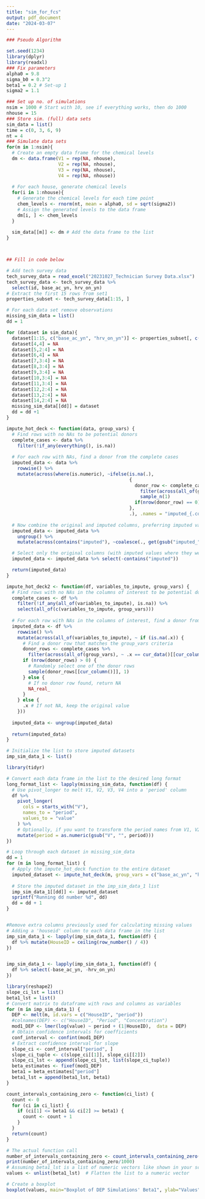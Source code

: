 ---
title: "sim_for_fcs"
output: pdf_document
date: "2024-03-07"
---


```{r}
### Pseudo Algorithm

set.seed(1234)
library(dplyr)
library(readxl)
### Fix parameters
alpha0 = 9.8
sigma_b0 = 0.3^2
beta1 = 0.2 # Set-up 1
sigma2 = 1.1

### Set up no. of simulations
nsim = 1000 # Start with 10, see if everything works, then do 1000
nhouse = 15
### Store sim. (full) data sets 
sim_data = list()
time = c(0, 3, 6, 9)
nt = 4
### Simulate data sets
for(m in 1:nsim){
  # Create an empty data frame for the chemical levels
  dm <- data.frame(V1 = rep(NA, nhouse),
                   V2 = rep(NA, nhouse),
                   V3 = rep(NA, nhouse),
                   V4 = rep(NA, nhouse))
  
  # For each house, generate chemical levels
  for(i in 1:nhouse){
    # Generate the chemical levels for each time point
    chem_levels <- rnorm(nt, mean = alpha0, sd = sqrt(sigma2)) 
    # Assign the generated levels to the data frame
    dm[i, ] <- chem_levels
  }
  
  sim_data[[m]] <- dm # Add the data frame to the list
}



## Fill in code below

# Add tech survey data
tech_survey_data = read_excel("20231027_Technician Survey Data.xlsx")
tech_survey_data <- tech_survey_data %>% 
  select(id, base_ac_yn, hrv_on_yn)
# Extract the first 15 rows from set1
properties_subset <- tech_survey_data[1:15, ]

# For each data set remove observations
missing_sim_data = list()
dd = 1

for (dataset in sim_data){
  dataset[1:15, c("base_ac_yn", "hrv_on_yn")] <- properties_subset[, c("base_ac_yn", "hrv_on_yn")]
  dataset[4,4] = NA
  dataset[5,2:4] = NA
  dataset[6,4] = NA
  dataset[7,3:4] = NA
  dataset[8,3:4] = NA
  dataset[9,3:4] = NA
  dataset[10,3:4] = NA
  dataset[11,3:4] = NA
  dataset[12,2:4] = NA
  dataset[13,2:4] = NA
  dataset[14,2:4] = NA
  missing_sim_data[[dd]] = dataset
  dd = dd +1
}
```

```{r, echo = FALSE}
impute_hot_deck <- function(data, group_vars) {
  # Find rows with no NAs to be potential donors
  complete_cases <- data %>% 
    filter(!if_any(everything(), is.na)) 
  
  # For each row with NAs, find a donor from the complete cases
  imputed_data <- data %>% 
    rowwise() %>%
    mutate(across(where(is.numeric), ~ifelse(is.na(.), 
                                             {
                                               donor_row <- complete_cases %>% 
                                                 filter(across(all_of(group_vars), ~.x == cur_data()[[cur_column()]])) %>%
                                                 sample_n(1)
                                               if(nrow(donor_row) == 0) NA else donor_row[[cur_column()]]
                                             }, 
                                             .), .names = "imputed_{.col}"))
  
  # Now combine the original and imputed columns, preferring imputed values when they exist
  imputed_data <- imputed_data %>%
    ungroup() %>%
    mutate(across(contains("imputed"), ~coalesce(., get(gsub("imputed_", "", cur_column()))), .names = "{gsub('imputed_', '', .col)}"))

  # Select only the original columns (with imputed values where they were NA)
  imputed_data <- imputed_data %>% select(-contains("imputed"))

  return(imputed_data)
}

impute_hot_deck2 <- function(df, variables_to_impute, group_vars) {
  # Find rows with no NAs in the columns of interest to be potential donors
  complete_cases <- df %>%
    filter(!if_any(all_of(variables_to_impute), is.na)) %>%
    select(all_of(c(variables_to_impute, group_vars)))
  
  # For each row with NAs in the columns of interest, find a donor from the complete cases
  imputed_data <- df %>%
    rowwise() %>%
    mutate(across(all_of(variables_to_impute), ~ if (is.na(.x)) {
      # Find a donor row that matches the group_vars criteria
      donor_rows <- complete_cases %>%
        filter(across(all_of(group_vars), ~ .x == cur_data()[[cur_column()]]))
      if (nrow(donor_rows) > 0) {
        # Randomly select one of the donor rows
        sample(donor_rows[[cur_column()]], 1)
      } else {
        # If no donor row found, return NA
        NA_real_
      }
    } else {
      .x # If not NA, keep the original value
    }))
  
  imputed_data <- ungroup(imputed_data)
  
  return(imputed_data)
}


```

```{r}
# Initialize the list to store imputed datasets
imp_sim_data_1 <- list()

library(tidyr)

# Convert each data frame in the list to the desired long format
long_format_list <- lapply(missing_sim_data, function(df) {
  # Use pivot_longer to melt V1, V2, V3, V4 into a 'period' column
  df %>%
    pivot_longer(
      cols = starts_with("V"),
      names_to = "period",
      values_to = "value"
    ) %>%
    # Optionally, if you want to transform the period names from V1, V2, etc. to just numbers
    mutate(period = as.numeric(gsub("V", "", period)))
})

# Loop through each dataset in missing_sim_data
dd = 1
for (m in long_format_list) {
  # Apply the impute_hot_deck function to the entire dataset
  imputed_dataset <- impute_hot_deck(m, group_vars = c("base_ac_yn", "hrv_on_yn", "period"))
  
  # Store the imputed dataset in the imp_sim_data_1 list
  imp_sim_data_1[[dd]] <- imputed_dataset
  sprintf("Running dd number %d", dd)
  dd = dd + 1
}



```
```{r}
#Remove extra columns previously used for calculating missing values
# Adding a 'houseid' column to each data frame in the list
imp_sim_data_1 <- lapply(imp_sim_data_1, function(df) {
  df %>% mutate(HouseID = ceiling(row_number() / 4))
})


imp_sim_data_1 <- lapply(imp_sim_data_1, function(df) {
  df %>% select(-base_ac_yn, -hrv_on_yn)
})
```



```{r}
library(reshape2)
slope_ci_lst = list()
beta1_lst = list()
# Convert matrix to dataframe with rows and columns as variables
for (m in imp_sim_data_1) {
  DEP <- melt(m, id.vars = c("HouseID", "period"))
  #colnames(DEP) <- c("HouseID", "Period", "Concentration")
  mod1_DEP <- lmer(log(value) ~ period + (1|HouseID),  data = DEP)
  # Obtain confidence intervals for coefficients
  conf_interval <- confint(mod1_DEP)
  # Extract confidence interval for slope
  slope_ci <- conf_interval["period", ]
  slope_ci_tuple <- c(slope_ci[[1]], slope_ci[[2]])
  slope_ci_lst <- append(slope_ci_lst, list(slope_ci_tuple))
  beta_estimates <- fixef(mod1_DEP)
  beta1 = beta_estimates["period"]
  beta1_lst = append(beta1_lst, beta1)
}
```

```{r}
count_intervals_containing_zero <- function(ci_list) {
  count <- 0
  for (ci in ci_list) {
    if (ci[1] <= beta1 && ci[2] >= beta1) {
      count <- count + 1
    }
  }
  return(count)
}

# The actual function call
number_of_intervals_containing_zero <- count_intervals_containing_zero(slope_ci_lst)
print(number_of_intervals_containing_zero/1000)
# Assuming beta1_lst is a list of numeric vectors like shown in your screenshot
values <- unlist(beta1_lst)  # Flatten the list to a numeric vector

# Create a boxplot
boxplot(values, main="Boxplot of DEP Simulations' Beta1", ylab="Values")

```